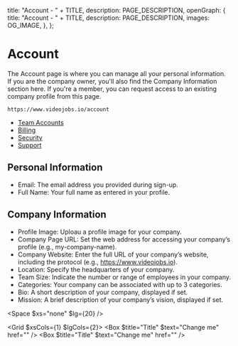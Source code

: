 
  title: "Account - " + TITLE,
  description: PAGE_DESCRIPTION,
  openGraph: {
    title: "Account - " + TITLE,
    description: PAGE_DESCRIPTION,
    images: OG_IMAGE,
  },
};

# Account 
The Account page is where you can manage all your personal information. If you are the company owner, you'll also find the Company Information section here. If you're a member, you can request access to an existing company profile from this page.

```
https://www.videojobs.io/account
```

- [Team Accounts](/account/team-accounts)
- [Billing](/account/billing)
- [Security](/account/security)
- [Support](/account/support)

## Personal Information

- Email: The email address you provided during sign-up.
- Full Name: Your full name as entered in your profile.

## Company Information
- Profile Image: Uploau a profile image for your company.
- Company Page URL: Set the web address for accessing your company’s profile (e.g., my-company-name).
- Company Website: Enter the full URL of your company’s website, including the protocol (e.g., https://www.videojobs.io).
- Location: Specify the headquarters of your company.
- Team Size: Indicate the number or range of employees in your company.
- Categories: Your company can be associated with up to 3 categories.
- Bio: A short description of your company, displayed if set.
- Mission: A brief description of your company’s vision, displayed if set.

<Space $xs="none" $lg={20} />

<Grid $xsCols={1} $lgCols={2}>
  <Box $title="Title" $text="Change me" href="" />
  <Box $title="Title" $text="Change me" href="" />
</Grid>

